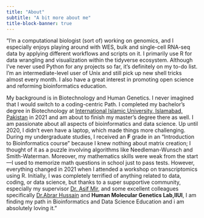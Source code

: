```yaml
---
title: "About"
subtitle: "A bit more about me"
title-block-banner: true
---
```


"I'm a computational biologist (sort of) working on genomics, and I especially enjoys playing around with WES, bulk and single-cell RNA-seq data by applying different workflows and scripts on it. I primarily use R for data wrangling and visualization within the tidyverse ecosystem. Although I've never used Python for any projects so far, it’s definitely on my to-do list. I’m an intermediate-level user of Unix and still pick up new shell tricks almost every month. I also have a great interest in promoting open science and reforming bioinformatics education.

My background is in Biotechnology and Human Genetics. I never imagined that I would switch to a coding-centric Path. I completed my bachelor’s degree in Biotechnology at [International Islamic University, Islamabad, Pakistan](https://www.iiu.edu.pk/) in 2021 and am about to finish my master’s degree there as well. I am passionate about all aspects of bioinformatics and data science. Up until 2020, I didn’t even have a laptop, which made things more challenging. During my undergraduate studies, I received an **F** grade in an "Introduction to Bioinformatics course" because I knew nothing about matrix creation; I thought of it as a puzzle involving algorithms like Needleman-Wunsch and Smith-Waterman. Moreover, my mathematics skills were weak from the start—I used to memorize math questions in school just to pass tests. However, everything changed in 2021 when I attended a workshop on transcriptomics using R. Initially, I was completely terrified of anything related to data, coding, or data science, but thanks to a super supportive community, especially my supervisor [Dr. Asif Mir](https://scholar.google.com.pk/citations?hl=en&user=c28ULKwAAAAJ&view_op=list_works&sortby=pubdate), and some excellent colleagues specifically [Dr.Abrar Hussain](https://www.linkedin.com/in/abrar-hussain-662272187/?original_referer=https%3A%2F%2Fwww%2Egoogle%2Ecom%2F&originalSubdomain=pk) and **Human Molecular Genetics Lab,IIUI**, I am finding my path in Bioinformatics and Data Science Education and i am absolutely loving it."
